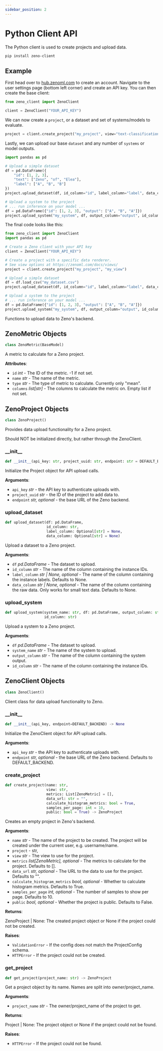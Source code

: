 ```yaml
---
sidebar_position: 2
---
```


# Python Client API

The Python client is used to create projects and upload data.

```bash
pip install zeno-client
```

## Example

First head over to [hub.zenoml.com](hub.zenoml.com) to create an account.
Navigate to the user settings page (bottom left corner) and create an API key.
You can then create the base client:

```python
from zeno_client import ZenoClient

client = ZenoClient("YOUR_API_KEY")
```

We can now create a `project`, or a dataset and set of systems/models to evaluate.

```python
project = client.create_project("my_project", view="text-classification")
```

Lastly, we can upload our base `dataset` and any number of `systems` or model outputs.

```python
import pandas as pd

# Upload a simple dataset
df = pd.DataFrame({
    "id": [1, 2, 3],
    "text": ["Zeno", "of", "Elea"],
    "label": ["A", "B", "B"]
})
project.upload_dataset(df, id_column="id", label_column="label", data_column='text')

# Upload a system to the project
# ... run inference on your model ...
df = pd.DataFrame({"id": [1, 2, 3], "output": ["A", "B", "A"]})
project.upload_system("my_system", df, output_column="output", id_column="id")
```

The final code looks like this:

```python
from zeno_client import ZenoClient
import pandas as pd

# Create a Zeno client with your API key
client = ZenoClient("YOUR_API_KEY")

# Create a project with a specific data renderer.
# See view options at https://zenoml.com/docs/views/
project = client.create_project("my_project", "my_view")

# Upload a simple dataset
df = df.load_csv("my_dataset.csv")
project.upload_dataset(df, id_column="id", label_column="label", data_column='text')

# Upload a system to the project
# ... run inference on your model ...
df = pd.DataFrame({"id": [1, 2, 3], "output": ["A", "B", "A"]})
project.upload_system("my_system", df, output_column="output", id_column="id")
```

Functions to upload data to Zeno's backend.

<a id="client.ZenoMetric"></a>

## ZenoMetric Objects

```python
class ZenoMetric(BaseModel)
```

A metric to calculate for a Zeno project.

**Attributes**:

- `id` _int_ - The ID of the metric. -1 if not set.
- `name` _str_ - The name of the metric.
- `type` _str_ - The type of metric to calculate. Currently only "mean".
- `columns` _list[str]_ - The columns to calculate the metric on.
  Empty list if not set.

<a id="client.ZenoProject"></a>

## ZenoProject Objects

```python
class ZenoProject()
```

Provides data upload functionality for a Zeno project.

Should NOT be initialized directly, but rather through the ZenoClient.

<a id="client.ZenoProject.__init__"></a>

### \_\_init\_\_

```python
def __init__(api_key: str, project_uuid: str, endpoint: str = DEFAULT_BACKEND)
```

Initialize the Project object for API upload calls.

**Arguments**:

- `api_key` _str_ - the API key to authenticate uploads with.
- `project_uuid` _str_ - the ID of the project to add data to.
- `endpoint` _str, optional_ - the base URL of the Zeno backend.

<a id="client.ZenoProject.upload_dataset"></a>

### upload_dataset

```python
def upload_dataset(df: pd.DataFrame,
                   id_column: str,
                   label_column: Optional[str] = None,
                   data_column: Optional[str] = None)
```

Upload a dataset to a Zeno project.

**Arguments**:

- `df` _pd.DataFrame_ - The dataset to upload.
- `id_column` _str_ - The name of the column containing the instance IDs.
- `label_column` _str | None, optional_ - The name of the column containing the
  instance labels. Defaults to None.
- `data_column` _str | None, optional_ - The name of the column containing the
  raw data. Only works for small text data. Defaults to None.

<a id="client.ZenoProject.upload_system"></a>

### upload_system

```python
def upload_system(system_name: str, df: pd.DataFrame, output_column: str,
                  id_column: str)
```

Upload a system to a Zeno project.

**Arguments**:

- `df` _pd.DataFrame_ - The dataset to upload.
- `system_name` _str_ - The name of the system to upload.
- `output_column` _str_ - The name of the column containing the system output.
- `id_column` _str_ - The name of the column containing the instance IDs.

<a id="client.ZenoClient"></a>

## ZenoClient Objects

```python
class ZenoClient()
```

Client class for data upload functionality to Zeno.

<a id="client.ZenoClient.__init__"></a>

### \_\_init\_\_

```python
def __init__(api_key, endpoint=DEFAULT_BACKEND) -> None
```

Initialize the ZenoClient object for API upload calls.

**Arguments**:

- `api_key` _str_ - the API key to authenticate uploads with.
- `endpoint` _str, optional_ - the base URL of the Zeno backend.
  Defaults to DEFAULT_BACKEND.

<a id="client.ZenoClient.create_project"></a>

### create_project

```python
def create_project(name: str,
                   view: str,
                   metrics: List[ZenoMetric] = [],
                   data_url: str = "",
                   calculate_histogram_metrics: bool = True,
                   samples_per_page: int = 10,
                   public: bool = True) -> ZenoProject
```

Creates an empty project in Zeno's backend.

**Arguments**:

- `name` _str_ - The name of the project to be created. The project will be
  created under the current user, e.g. username/name.
- `project` - str,
- `view` _str_ - The view to use for the project.
- `metrics` _list[ZenoMetric], optional_ - The metrics to calculate for the
  project. Defaults to [].
- `data_url` _str, optional_ - The URL to the data to use for the project.
  Defaults to "".
- `calculate_histogram_metrics` _bool, optional_ - Whether to calculate histogram
  metrics. Defaults to True.
- `samples_per_page` _int, optional_ - The number of samples to show per page.
  Defaults to 10.
- `public` _bool, optional_ - Whether the project is public. Defaults to False.

**Returns**:

ZenoProject | None: The created project object or None if the project could
not be created.

**Raises**:

- `ValidationError` - If the config does not match the ProjectConfig schema.
- `HTTPError` - If the project could not be created.

<a id="client.ZenoClient.get_project"></a>

### get_project

```python
def get_project(project_name: str) -> ZenoProject
```

Get a project object by its name. Names are split into owner/project_name.

**Arguments**:

- `project_name` _str_ - The owner/project_name of the project to get.

**Returns**:

Project | None: The project object or None if the project could not be
found.

**Raises**:

- `HTTPError` - If the project could not be found.
